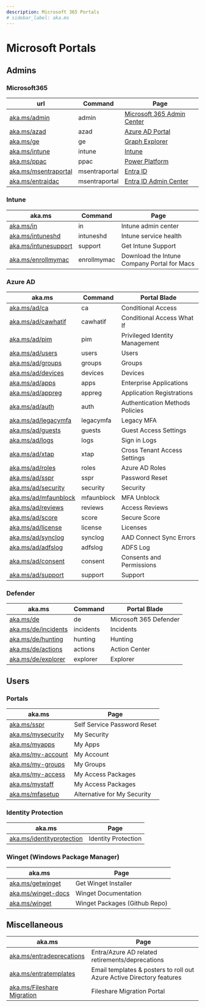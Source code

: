 ```yaml
---
description: Microsoft 365 Portals
# sidebar_label: aka.ms
---
```





# Microsoft Portals

<M365Logo  className="logoBadge" />

## Admins

### Microsoft365

<!-- <div class="contentTableContainer"> -->

|url|Command|Page|
|-----|----|---|
|[aka.ms/admin](https://aka.ms/admin)|admin|[Microsoft 365 Admin Center](https://admin.microsoft.com)|
|[aka.ms/azad](https://aka.ms/azad)|azad|[Azure AD Portal](https://portal.azure.com)|
|[aka.ms/ge](https://aka.ms/ge)|ge|[Graph Explorer](https://developer.microsoft.com/graph/graph-explorer)|
|[aka.ms/intune](https://aka.ms/intune)|intune|[Intune](https://endpoint.microsoft.com)|
|[aka.ms/ppac](https://aka.ms/ppac)|ppac|[Power Platform](https://admin.powerplatform.microsoft.com/)|
|[aka.ms/msentraportal](https://aka.ms/msentraportal)|msentraportal|[Entra ID](https://aka.ms/msentraportal)|
|[aka.ms/entraidac](https://aka.ms/entraidac)|msentraportal|[Entra ID Admin Center](https://aka.ms/entraidac)|

<!-- </div> -->


### Intune



|aka.ms|Command|Page|
|-----|----|---|
|[aka.ms/in](https://aka.ms/in)|in|Intune admin center|
|[aka.ms/intuneshd](https://aka.ms/intuneshd)|intuneshd|Intune service health|
|[aka.ms/intunesupport](https://aka.ms/intunesupport)|support|Get Intune Support|
|[aka.ms/enrollmymac](https://aka.ms/enrollmymac)|enrollmymac|Download the Intune Company Portal for Macs|



### Azure AD


|aka.ms|Command|Portal Blade|
|-----|----|---|
|[aka.ms/ad/ca](https://aka.ms/ad/ca)|ca|Conditional Access|
|[aka.ms/ad/cawhatif](https://aka.ms/ad/cawhatif)|cawhatif|Conditional Access What If|
|[aka.ms/ad/pim](https://aka.ms/ad/pim)|pim|Privileged Identity Management|
|[aka.ms/ad/users](https://aka.ms/ad/users)|users|Users|
|[aka.ms/ad/groups](https://aka.ms/ad/groups)|groups|Groups|
|[aka.ms/ad/devices](https://aka.ms/ad/devices)|devices|Devices|
|[aka.ms/ad/apps](https://aka.ms/ad/apps)|apps|Enterprise Applications|
|[aka.ms/ad/appreg](https://aka.ms/ad/appreg)|appreg|Application Registrations|
|[aka.ms/ad/auth](https://aka.ms/ad/auth)|auth|Authentication Methods Policies|
|[aka.ms/ad/legacymfa](https://aka.ms/ad/legacymfa)|legacymfa|Legacy MFA|
|[aka.ms/ad/guests](https://aka.ms/ad/guests)|guests|Guest Access Settings|
|[aka.ms/ad/logs](https://aka.ms/ad/logs)|logs|Sign in Logs|
|[aka.ms/ad/xtap](https://aka.ms/ad/xtap)|xtap|Cross Tenant Access Settings|
|[aka.ms/ad/roles](https://aka.ms/ad/roles)|roles|Azure AD Roles|
|[aka.ms/ad/sspr](https://aka.ms/ad/sspr)|sspr|Password Reset|
|[aka.ms/ad/security](https://aka.ms/ad/security)|security|Security|
|[aka.ms/ad/mfaunblock](https://aka.ms/ad/mfaunblock)|mfaunblock|MFA Unblock|
|[aka.ms/ad/reviews](https://aka.ms/ad/reviews)|reviews|Access Reviews|
|[aka.ms/ad/score](https://aka.ms/ad/score)|score|Secure Score|
|[aka.ms/ad/license](https://aka.ms/ad/license)|license|Licenses|
|[aka.ms/ad/synclog](https://aka.ms/ad/synclog)|synclog|AAD Connect Sync Errors|
|[aka.ms/ad/adfslog](https://aka.ms/ad/adfslog)|adfslog|ADFS Log|
|[aka.ms/ad/consent](https://aka.ms/ad/consent)|consent|Consents and Permissions|
|[aka.ms/ad/support](https://aka.ms/ad/support)|support|Support|






### Defender



|aka.ms|Command|Portal Blade|
|-----|----|---|
|[aka.ms/de](https://aka.ms/de)|de|Microsoft 365 Defender|
|[aka.ms/de/incidents](https://aka.ms/de/incidents)|incidents|Incidents|
|[aka.ms/de/hunting](https://aka.ms/de/hunting)|hunting|Hunting|
|[aka.ms/de/actions](https://aka.ms/de/actions)|actions|Action Center|
|[aka.ms/de/explorer](https://aka.ms/de/explorer)|explorer|Explorer|



## Users 

### Portals

<div class="contentTableContainer">

|aka.ms|Page|
|-----|---|
|[aka.ms/sspr](https://aka.ms/sspr)|Self Service Password Reset|
|[aka.ms/mysecurity](https://aka.ms/mysecurity)|My Security|
|[aka.ms/myapps](https://aka.ms/myapps)|My Apps|
|[aka.ms/my-account](https://aka.ms/my-account)|My Account|
|[aka.ms/my-groups](https://aka.ms/my-groups)|My Groups|
|[aka.ms/my-access](https://aka.ms/my-access)|My Access Packages|
|[aka.ms/mystaff](https://aka.ms/mystaff)|My Access Packages|
|[aka.ms/mfasetup](https://aka.ms/mfasetup)|Alternative for My Security|

</div>

### Identity Protection

<div class="contentTableContainer">

|aka.ms|Page|
|-----|---|
|[aka.ms/identityprotection](https://aka.ms/identityprotection)|Identity Protection|

</div>

### Winget (Windows Package Manager)

<div class="contentTableContainer">

|aka.ms|Page|
|-----|---|
|[aka.ms/getwinget](https://aka.ms/getwinget)|Get Winget Installer|
|[aka.ms/winget-docs](https://aka.ms/winget-docs)|Winget Documentation|
|[aka.ms/winget](https://aka.ms/winget)|Winget Packages (Github Repo)|

</div>

## Miscellaneous
|aka.ms|Page|
|-----|---|
|[aka.ms/entradeprecations](https://aka.ms/entradeprecations)|Entra/Azure AD related retirements/deprecations|
|[aka.ms/entratemplates](https://aka.ms/entratemplates)|Email templates & posters to roll out Azure Active Directory features|
|[aka.ms/Fileshare Migration](https://aka.ms/odsp-mm-fs)|Fileshare Migration Portal|


